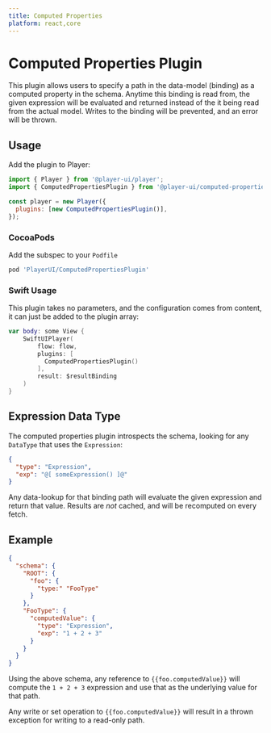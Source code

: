 ```yaml
---
title: Computed Properties
platform: react,core
---
```


# Computed Properties Plugin

This plugin allows users to specify a path in the data-model (binding) as a computed property in the schema. 
Anytime this binding is read from, the given expression will be evaluated and returned instead of the it being read from the actual model. Writes to the binding will be prevented, and an error will be thrown.

## Usage

<PlatformTabs>
  <core>

Add the plugin to Player:

```js
import { Player } from '@player-ui/player';
import { ComputedPropertiesPlugin } from '@player-ui/computed-properties-plugin';

const player = new Player({
  plugins: [new ComputedPropertiesPlugin()],
});
```

  </core>

  <ios>

### CocoaPods

Add the subspec to your `Podfile`

```ruby
pod 'PlayerUI/ComputedPropertiesPlugin'
```

### Swift Usage

This plugin takes no parameters, and the configuration comes from content, it can just be added to the plugin array:

```swift
var body: some View {
    SwiftUIPlayer(
        flow: flow,
        plugins: [
          ComputedPropertiesPlugin()
        ],
        result: $resultBinding
    )
}
```
  </ios>
</PlatformTabs>

## Expression Data Type

The computed properties plugin introspects the schema, looking for any `DataType` that uses the `Expression`: 

```json
{
  "type": "Expression",
  "exp": "@[ someExpression() ]@"
}
```

Any data-lookup for that binding path will evaluate the given expression and return that value. Results are _not_ cached, and will be recomputed on every fetch.

## Example

```json
{
  "schema": {
    "ROOT": {
      "foo": {
        "type:" "FooType"
      }
    },
    "FooType": {
      "computedValue": {
        "type": "Expression",
        "exp": "1 + 2 + 3"
      }
    }
  }
}
```

Using the above schema, any reference to `{{foo.computedValue}}` will compute the `1 + 2 + 3` expression and use that as the underlying value for that path.

Any write or set operation to `{{foo.computedValue}}` will result in a thrown exception for writing to a read-only path.

